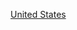 {{Commons category|1801 establishments in the United States}}
{{estcatCountry|180|1|美國|United States}}

[[Category:1801年北美洲建立|United States]]